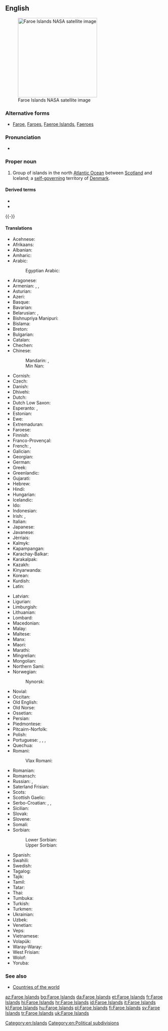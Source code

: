 ==English==
{{wikipedia}}
[[File:Faroes030417-nasa(2).jpg|thumb|250px|upright|Faroe Islands NASA satellite image]]

===Alternative forms===
* [[Faroe]], [[Faroes]], [[Faeroe Islands]], [[Faeroes]]

===Pronunciation===
* {{a|UK}} {{IPA|/ˈfeərəʊ/|lang=en}}

===Proper noun===
{{en-proper noun}}

# Group of islands in the north [[Atlantic Ocean]] between [[Scotland]] and Iceland; a [[self-]][[governing]] territory of [[Denmark]].

====Derived terms====
* {{l|en|Faroese}}
* {{l|en|Faroish}}
{{-}}

====Translations====
{{trans-top|group of islands between Scotland and Iceland}}
* Acehnese: {{t|ace|Pulo-pulo Faroe}}
* Afrikaans: {{t|af|Faroëreilande}}
* Albanian: {{t|sq|Ishujt Faroe}}
* Amharic: {{t|am|ፋሮ ደሴቶች|sc=Ethi}}
* Arabic: {{t|ar|جزر فارو|f-p|tr=júzur faaruu}}
*: Egyptian Arabic: {{t|arz|جزر فارو|sc=Arab}}
* Aragonese: {{t|an|Islas Feroe|f-p}}
* Armenian: {{t|hy|Ֆարերներ|p}}, {{qualifier|the islands}} {{t|hy|Ֆարերյան կղզիներ|p}}, {{qualifier|the country}} {{t|hy|Ֆարերյան կղզիներ|alt=Ֆարերյան Կղզիներ|p}}
* Asturian: {{t|ast|Islles Feroe|f-p}}
* Azeri: {{t+|az|Farer adaları}}
* Basque: {{t|eu|Faroeak}}
* Bavarian: {{t|bar|Färöer|p}}
* Belarusian: {{t|be|Фарэ́рскія астравы́|m-p}}, {{t|be|Фарэ́рскія вы́спы|f-p}}
* Bishnupriya Manipuri: {{t|bpy|ফারো দ্বীপমালা|tr=fārō dbīpamālā}}
* Bislama: {{t|bi|Faroe aelan}}
* Breton: {{t|br|Inizi Faero}}
* Bulgarian: {{t|bg|Ферьорски острови|m-p}}
* Catalan: {{t|ca|illes Fèroe|f-p}}
* Chechen: {{t|ce|Фарерийн гІайренаш}}
* Chinese:
*: Mandarin: {{t+|cmn|法羅群島|sc=Hani}}, {{t|cmn|法罗群岛|tr=Fǎluō qúndǎo|sc=Hani}}
*: Min Nan: {{t|nan|Mî-iûⁿ Kûn-tó}}
* Cornish: {{t|kw|Ynysow Faroe}}
* Czech: {{t+|cs|Faerské ostrovy|m-p}}
* Danish: {{t+|da|Færøerne}}
* Dhivehi: {{t|dv|ފަރޮއޭ ޖަޒީރާ|sc=Thaa}}
* Dutch: {{t+|nl|Faeröer}}
* Dutch Low Saxon: {{t|nds-nl|Faeröer}}
* Esperanto: {{t|eo|Faroaj Insuloj}}, {{t|eo|Ferooj}}
* Estonian: {{t|et|Fääri saared}}
* Ewe: {{t|ee|Faroe Islands}}
* Extremaduran: {{t|ext|Islas Feroes}}
* Faroese: {{t+|fo|Føroyar|f-p}}
* Finnish: {{t+|fi|Färsaaret}}
* Franco-Provençal: {{t|frp|Iles Fèroè}}
* French: {{t+|fr|îles Féroé|alt=les îles Féroé|f-p}}, {{t|fr|îles Faeroe|alt=les îles Faeroe|f-p}}
* Galician: {{t|gl|Illas Feroe|f-p}}
* Georgian: {{t|ka|ფარერის კუნძულები|sc=Geor}}
* German: {{t+|de|Färöer|alt=die Färöer}}
* Greek: {{t|el|Νήσοι Φερόες|n-p}}
* Greenlandic: {{t+|kl|Savalimmiut}}
* Gujarati: {{t|gu|ફરો દ્વિપ|sc=Gujr|tr=farō dvipa}}
* Hebrew: {{t|he|איי פארו|p|tr=iyey faro}}
* Hindi: {{t+|hi|फ़रो द्वीपसमूह|sc=Deva|tr=farō dvīpasmūha}}
* Hungarian: {{t+|hu|Feröer-szigetek|p}}
* Icelandic: {{t+|is|Færeyjar|f-p}}
* Ido: {{t|io|Faero}}
* Indonesian: {{t|id|Kepulauan Faeroe}}
* Irish: {{t|ga|Oileáin Fharó}}, {{t|ga|Na Scigirí}}
* Italian: {{t|it|Fær Øer|alt=le Fær Øer|f-p}}
* Japanese: {{t+|ja|フェロー諸島|tr=Ferō-shotō}}
* Javanese: {{t|jv|Kapuloan Faroe}}
* Jèrriais: {{t|roa-jer|Îles Faeroe|f-p}}
* Kalmyk: {{t|xal|Форойсин Арлс}}
* Kapampangan: {{t|pam|Pulung Faroe}}
* Karachay-Balkar: {{t|krc|Фарер айрымканла|sc=Cyrl}}
* Karakalpak: {{t|kaa|Farer atawları}}
* Kazakh: {{t|kk|Фарер аралдары|sc=Cyrl}}
* Kinyarwanda: {{t|rw|Ibirwa bya Farowe}}
* Korean: {{t|ko|파로에 군도|tr=Paro-e gundo}}
* Kurdish: {{t|ku|Giravên Feroe}}
* Latin: {{t|la|Insulae Faeroae}}
{{trans-mid}}
* Latvian: {{t|lv|Fēru Salas}}
* Ligurian: {{t|lij|Isoe Farœ}}
* Limburgish: {{t+|li|Faeröer}}
* Lithuanian: {{t+|lt|Farerai}}
* Lombard: {{t|lmo|Faroe}}
* Macedonian: {{t|mk|Фарски Острови|m-p}}
* Malay: {{t|ms|Kepulauan Faroe}}
* Maltese: {{t|mt|Gżejjer Faroe|alt=il-Gżejjer Faroe}}
* Manx: {{t|gv|Ellanyn ny Geyrragh}}
* Maori: {{t|mi|Moutere Faroe}}
* Marathi: {{t|mr|फेरो द्वीपसमूह|sc=Deva|tr=fērō dvīpasmūha}}
* Mingrelian: {{t|xmf|ფარერიშ კოკეფი|sc=Geor}}
* Mongolian: {{t+|mn|Фарерын арлууд|sc=Cyrl}}
* Northern Sami: {{t|se|Fearsullot}}
* Norwegian: {{t|no|Færøyene}}
*: Nynorsk: {{t+|nn|Færøyane|f-p}}
* Novial: {{t|nov|Faro Isles}}
* Occitan: {{t|oc|Illas Feròe|f-p}}
* Old English: {{t|ang|Faroisca Īega}}
* Old Norse: {{t|non|Færeyjar|f-p}}
* Ossetian: {{t|os|Фареры сакъадæхтæ|sc=Cyrl}}
* Persian: {{t|fa|فارو|sc=fa-Arab}}
* Piedmontese: {{t|pms|Faròe|f-p}}
* Pitcairn-Norfolk: {{t|pih|Faaro Ailen}}
* Polish: {{t+|pl|Wyspy Owcze|f-p}}
* Portuguese: {{t|pt|Faroé}}, {{t|pt|Ilhas Feroé|f-p}}, {{t+|pt|Ilhas Faroé|f-p}}, {{t+|pt|Ilhas Feroe|f-p}}
* Quechua: {{t|qu|Pharuy}}
* Romani:
*: Vlax Romani: {{t|rmy|Dvipa Faroe}}
* Romanian: {{t|ro|Feroe}}
* Romansch: {{t|rm|Inslas Feroe|f-p}}
* Russian: {{t|ru|Фаре́рские острова́|m-p}}, {{t|ru|Фаре́ры|p}}
* Saterland Frisian: {{t|stq|Färöer}}
* Scots: {{t|sco|Faroe Islands}}
* Scottish Gaelic: {{t|gd|Eileanan Fàro|alt=na h-Eileanan Fàro|m-p}}
* Serbo-Croatian: {{t|sh|Фарска Острва|m-p|sc=Cyrl}}, {{t|sh|Farski otoci|m-p}}, {{t|sh|Farska Ostrva|n-p}}
* Sicilian: {{t|scn|Ìsuli Fær Øer}}
* Slovak: {{t|sk|Faerské ostrovy|m-p}}
* Slovene: {{t|sl|Ferski otoki|m-p}}
* Somali: {{t|so|Jasiiradaha Feroe}}
* Sorbian:
*: Lower Sorbian: {{t|dsb|Färöje}}
*: Upper Sorbian: {{t|hsb|Färöje}}
* Spanish: {{t+|es|Islas Feroe|f-p}}
* Swahili: {{t|sw|Visiwa vya Faroe}}
* Swedish: {{t+|sv|Färöarna}}
* Tagalog: {{t|tl|Kapuluang Peroe}}
* Tajik: {{t|tg|Ҷазираҳои Фаро}}
* Tamil: {{t|ta|பரோயே தீவுகள்|sc=Taml}}
* Tatar: {{t|tt|Фарер утраулары}}
* Thai: {{t|th|หมู่เกาะแฟโร|sc=Thai|tr=mòogòr faeroh}}
* Tumbuka: {{t|tum|Vilumba vya Faroe}}
* Turkish: {{t+|tr|Faroe Adaları}}
* Turkmen: {{t|tk|Farer adalary}}
* Ukrainian: {{t|uk|Фаре́рські острови́|m-p}}
* Uzbek: {{t|uz|Farer orollari}}
* Venetian: {{t|vec|Ixołe Fær Øer|f-p}}
* Veps: {{t|vep|Fareran Sared}}
* Vietnamese: {{t|vi|Quần đảo Faroe}}
* Volapük: {{t+|vo|Färövuäns}}
* Waray-Waray: {{t|war|Kapuropud-an Feroe}}
* West Frisian: {{t|fy|Faeröer}}
* Wolof: {{t|wo|Duni Faarow}}
* Yoruba: {{t|yo|Àwọn Erékùṣù Fàróè}}
{{trans-bottom}}

===See also===
* [[Appendix:Countries of the world|Countries of the world]]

[[Category:en:Islands]]
[[Category:en:Political subdivisions]]

[[az:Faroe Islands]]
[[bg:Faroe Islands]]
[[da:Faroe Islands]]
[[et:Faroe Islands]]
[[fr:Faroe Islands]]
[[hi:Faroe Islands]]
[[hr:Faroe Islands]]
[[id:Faroe Islands]]
[[it:Faroe Islands]]
[[kl:Faroe Islands]]
[[hu:Faroe Islands]]
[[pl:Faroe Islands]]
[[fi:Faroe Islands]]
[[sv:Faroe Islands]]
[[tr:Faroe Islands]]
[[uk:Faroe Islands]]